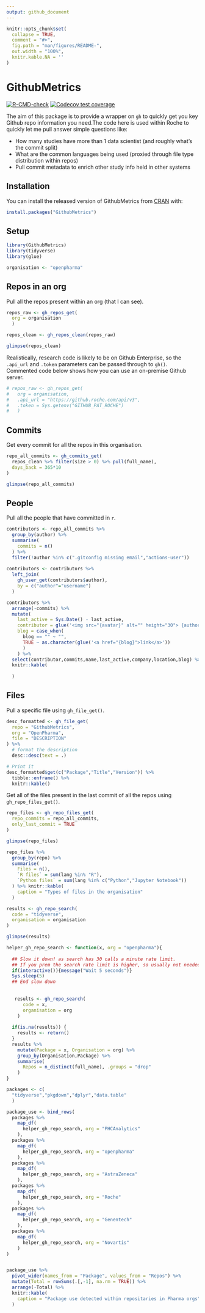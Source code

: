 ```yaml
---
output: github_document
---
```


<!-- README.md is generated from README.Rmd. Please edit that file -->

```r
knitr::opts_chunk$set(
  collapse = TRUE,
  comment = "#>",
  fig.path = "man/figures/README-",
  out.width = "100%",
  knitr.kable.NA = ''
)
```

# GithubMetrics

<!-- badges: start -->
[![R-CMD-check](https://github.com/openpharma/GithubMetrics/workflows/R-CMD-check/badge.svg)](https://github.com/openpharma/GithubMetrics/actions)
[![Codecov test coverage](https://codecov.io/gh/openpharma/GithubMetrics/branch/master/graph/badge.svg)](https://codecov.io/gh/openpharma/GithubMetrics?branch=master)
<!-- badges: end -->

The aim of this package is to provide a wrapper on `gh` to quickly get you 
key Github repo information you need.The code here is used within Roche to 
quickly let me pull answer simple questions like:

* How many studies have more than 1 data scientist (and roughly what's the commit split)
* What are the common languages being used (proxied through file type distribution within repos)
* Pull commit metadata to enrich other study info held in other systems

## Installation

You can install the released version of GithubMetrics from [CRAN](https://CRAN.R-project.org) with:

``` r
install.packages("GithubMetrics")
```


## Setup

```r
library(GithubMetrics)
library(tidyverse)
library(glue)

organisation <- "openpharma"
```

## Repos in an org

Pull all the repos present within an org (that I can see).

```r
repos_raw <- gh_repos_get(
  org = organisation
  )

repos_clean <- gh_repos_clean(repos_raw)

glimpse(repos_clean) 
```

Realistically, research code is likely to be on Github Enterprise, so 
the `.api_url` and `.token` parameters can be passed through to `gh()`.
Commented code below shows how you can use an on-premise Github server.

```r
# repos_raw <- gh_repos_get(
#   org = organisation,
#   .api_url = "https://github.roche.com/api/v3",
#   .token = Sys.getenv("GITHUB_PAT_ROCHE")
#   )
```

## Commits

Get every commit for all the repos in this organisation.

```r
repo_all_commits <- gh_commits_get(
  repos_clean %>% filter(size > 0) %>% pull(full_name), 
  days_back = 365*10
)

glimpse(repo_all_commits)
```

## People

Pull all the people that have committed in `r `.

```r
contributors <- repo_all_commits %>%
  group_by(author) %>%
  summarise(
    commits = n()
  ) %>%
  filter(!author %in% c(".gitconfig missing email","actions-user"))
  
contributors <- contributors %>%
  left_join(
    gh_user_get(contributors$author),
    by = c("author"="username")
  )

contributors %>%
  arrange(-commits) %>%
  mutate(
    last_active = Sys.Date() - last_active,
    contributor = glue('<img src="{avatar}" alt="" height="30"> {author}'),
    blog = case_when(
      blog == "" ~ "",
      TRUE ~ as.character(glue('<a href="{blog}">link</a>'))
      )
    ) %>%
  select(contributor,commits,name,last_active,company,location,blog) %>%
  knitr::kable(
    
  )
```

## Files

Pull a specific file using `gh_file_get()`.

```r
desc_formatted <- gh_file_get(
  repo = "GithubMetrics",
  org = "OpenPharma",
  file = "DESCRIPTION"
) %>%
  # format the description
  desc::desc(text = .)

# Print it
desc_formatted$get(c("Package","Title","Version")) %>%
  tibble::enframe() %>%
  knitr::kable()
```

Get all of the files present in the last commit of all the repos using 
`gh_repo_files_get()`.

```r
repo_files <- gh_repo_files_get(
  repo_commits = repo_all_commits,
  only_last_commit = TRUE
)

glimpse(repo_files)

repo_files %>%
  group_by(repo) %>%
  summarise(
    Files = n(),
    `R files` = sum(lang %in% "R"),
    `Python files` = sum(lang %in% c("Python","Jupyter Notebook"))
  ) %>% knitr::kable(
    caption = "Types of files in the organisation"
  )
```

```r
results <- gh_repo_search(
  code = "tidyverse",
  organisation = organisation
)

glimpse(results)
```

```r
helper_gh_repo_search <- function(x, org = "openpharma"){
  
  ## Slow it down! as search has 30 calls a minute rate limit.
  ## If you prem the search rate limit is higher, so usually not needed
  if(interactive()){message("Wait 5 seconds")}
  Sys.sleep(5)
  ## End slow down
  
  
   results <- gh_repo_search(
      code = x,
      organisation = org
    ) 
   
  if(is.na(results)) {
    results <- return()
  }
  results %>% 
    mutate(Package = x, Organisation = org) %>%
    group_by(Organisation,Package) %>%
    summarise(
      Repos = n_distinct(full_name), .groups = "drop"
    )
}

packages <- c(
  "tidyverse","pkgdown","dplyr","data.table"
  )

package_use <- bind_rows(
  packages %>%
    map_df(
      helper_gh_repo_search, org = "PHCAnalytics"
    ),
  packages %>%
    map_df(
      helper_gh_repo_search, org = "openpharma"
    ),
  packages %>%
    map_df(
      helper_gh_repo_search, org = "AstraZeneca"
    ),
  packages %>%
    map_df(
      helper_gh_repo_search, org = "Roche"
    ),
  packages %>%
    map_df(
      helper_gh_repo_search, org = "Genentech"
    ),
  packages %>%
    map_df(
      helper_gh_repo_search, org = "Novartis"
    )
)


package_use %>%
  pivot_wider(names_from = "Package", values_from = "Repos") %>%
  mutate(Total = rowSums(.[,-1], na.rm = TRUE)) %>%
  arrange(-Total) %>%
  knitr::kable(
    caption = "Package use detected within repositaries in Pharma orgs"
  )
```

